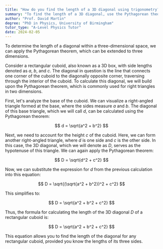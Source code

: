```yaml
---
title: "How do you find the length of a 3D diagonal using trigonometry?"
summary: "To find the length of a 3D diagonal, use the Pythagorean theorem in three dimensions."
author: "Prof. David Martin"
degree: "PhD in Physics, University of Birmingham"
tutor_type: "A-Level Physics Tutor"
date: 2024-02-05
---
```


To determine the length of a diagonal within a three-dimensional space, we can apply the Pythagorean theorem, which can be extended to three dimensions.

Consider a rectangular cuboid, also known as a 3D box, with side lengths denoted as $a$, $b$, and $c$. The diagonal in question is the line that connects one corner of the cuboid to the diagonally opposite corner, traversing through the interior of the cuboid. To calculate this diagonal, we will build upon the Pythagorean theorem, which is commonly used for right triangles in two dimensions.

First, let's analyze the base of the cuboid. We can visualize a right-angled triangle formed at the base, where the sides measure $a$ and $b$. The diagonal of this base triangle, which we will call $d$, can be calculated using the Pythagorean theorem:

$$
d = \sqrt{a^2 + b^2}
$$

Next, we need to account for the height $c$ of the cuboid. Here, we can form another right-angled triangle, where $d$ is one side and $c$ is the other side. In this case, the 3D diagonal, which we will denote as $D$, serves as the hypotenuse of this triangle. We can again apply the Pythagorean theorem:

$$
D = \sqrt{d^2 + c^2}
$$

Now, we can substitute the expression for $d$ from the previous calculation into this equation:

$$
D = \sqrt{(\sqrt{a^2 + b^2})^2 + c^2}
$$

This simplifies to:

$$
D = \sqrt{a^2 + b^2 + c^2}
$$

Thus, the formula for calculating the length of the 3D diagonal $D$ of a rectangular cuboid is:

$$
D = \sqrt{a^2 + b^2 + c^2}
$$

This equation allows you to find the length of the diagonal for any rectangular cuboid, provided you know the lengths of its three sides.
    